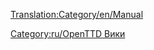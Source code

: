 [[Translation:Category/en/Manual]]

{{en/Bilingual box| Ru
| Категория для страниц учебника. Статьи, содержащие шаблон [[Template:ru/Оглавление]], помещаются сюда.
| A Category for Manual related pages.
Articles that are called by [[Template:ru/Оглавление]] are automatically placed here.}}


[[Category:ru/OpenTTD Вики]]
